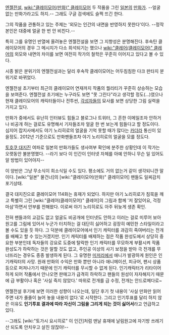 [[엔젤전설]], [[wiki:"클레이모어(만화)" 클레이모어]] 두 작품을 그린 [[일본]]의 [[만화가]]. --얼굴없는 만화가라고도 하지.-- 그래도 구글 검색에도 슬쩍 뜨긴 한다. 

그의 작품을 관통하고 있는 주제는 '외모는 인간의 내면을 반영하지 못한다'이다. --정작 본인은 대중에 얼굴 한 번 안 비친다.--

특히 그를 유명인 반열에 올려놓은 엔젤전설을 보면 그 지향성은 분명해진다. 후속탄 클레이모어의 경우 그 메시지가 다소 희석되기는 했으나 [[wiki:"클레어(클레이모어)" 클레어]]의 외모와 내면의 차이를 보면 여전히 작가의 철학은 꾸준히 이어지고 있다고 볼 수 있다.

시종 밝은 분위기의 엔젤전설과는 달리 후속작 클레이모어는 어두침침한 다크 판타지 분위기로 바뀌었다.

엔젤전설 초기부터 최근의 클레이모어 연재까지 작품의 퀄리티가 꾸준히 상승하는 모습을 보여준다. 엔젤전설 초기에는 누구라도 보면 "못 그린다"라고 생각할 정도(…)였으나 현재 클레이모어의 캐릭터들이나 전투씬, [[각성자]]들의 묘사를 보면 상당한 그림 실력을 가지고 있다.

만화가 중에서도 유난히 인터뷰도 힘들고 블로그나 트위터, 그 흔한 이메일조차 안하거나 비공개 하는 걸로도 유명해서 기자들조차 얼굴 한 번 보는게 힘들다고 할 정도이다. 심지어 잡지사에서도 야기 노리히로의 얼굴을 기억 못할 때가 많다는 [[카더라]] 통신이 있을정도. 2012년 기준으로도 만화팬들조차 야기 노리히로의 얼굴을 모를 정도다.

[[토호쿠 대지진]] 여파로 일본의 만화가들도 생사여부 확인에 분주한 상황인데 이 작가는 오랫동안 불분명했다. --라기 보다 이 인간이 인터넷 자체를 아예 안하니 무슨 일 있어도 알 방법이 있어야지--

이 양반은 그냥 무소식이 희소식일 수도 있다. 평소에도 거의 없는거 같이 생각되니깐 말이다. [wiki:"일본" 물건너]의 [wiki:"클레이모어(만화)" 클레이모어] 팬들도 일찌감치 포기상태.

결국 대지진으로 클레이모어 114화는 휴재가 되었다. 하지만 야기 노리히로가 침묵을 깨고 특별히 그린 [wiki:"클레어(클레이모어)" 클레어]의 그림과 함께 '저 잘있어요, 걱정마삼'하면서 안부를 전해왔다. 이로써 야기 노리히로도 아주 뒤늦게 생존 확인.

전혀 팬들과의 교감도 없고 얼굴도 비공개에 인터넷도 안하고 이러는 걸로 미루어 보아 원고를 그림에 있어서 누군가 터치하는 걸 대단히 싫어하고 굉장히 예민한 스타일이라고 볼 수도 있을 듯 하다. 그 덕분에 클레이모어에서 인기 캐릭터를 과감히 죽여버리는 전개를 배째고 할 수 있는거겠지만. 인기 캐릭터를 배제하는 점은 작품 완성도에서 상당히 중요한 부분인데 독자들의 강요로 도중에 탈락한 인기 캐릭터를 무모하게 부활시켜 작품 완성도가 하락하는 것은 말할 것도 없고, 주인공 이상의 사기 보정을 받아 극 전개를 무너뜨리는 경우도 종종 발생하게 된다. 그 유명한 [[미저리]]에서 애니가 발광하게 원인은 인기캐릭터의 사망. 원래 만화의 수익은 만화 뿐만 아니라 애니메이션, 피규어, 팬시 상품 등으로 퍼져나가기 때문에 인기 캐릭터를 무시할 수 없게 된다. 인기캐릭터가 리타이어하게 되어 작품에서 안나오면 판매고가 급격히 하락하고 팬들의 원성이 자자해지기 때문에 급 부활이나 혹은 '사실 죽지 않았다.' 따위로 전개를 급 수정, 전개는 안드로메다로~ 

엔젤전설 후기에 보면 이러한 성향이 나오는데, 일단 후기 첫 내용이 '사실 만화만 읽어주면 내가 줄줄이 늘어 놓을 내용이 없다.'로 시작한다. 그리고 인기투표를 달리 하지 않은 이유도 '''인기투표 결과에 따라 자신이 그림을 그리게 되는 것이 싫어서'''라고 언급하고 있다. 

--그래도 [wiki:"토가시 요시히로" 이 인간]처럼 맨날 휴재에 날림원고에 자기방 쓰레기산 되도록 안치우고 살진 않잖아!--
